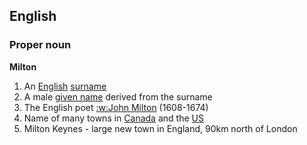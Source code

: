 ==English==
===Proper noun===
'''Milton'''
#An [[English]] [[surname]]
#A male [[given name]] derived from the surname
#The English poet [[:w:John Milton]] (1608-1674)
#Name of many towns in [[Canada]] and the [[US]]
# Milton Keynes - large new town in England, 90km north of London
{{pedialite}}